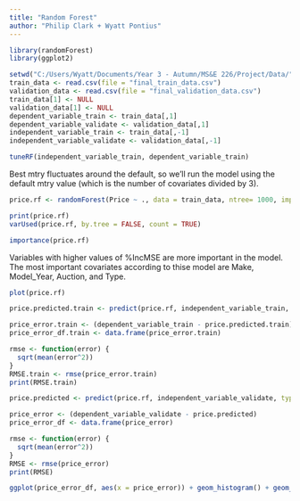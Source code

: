 ---
title: "Random Forest"
author: "Philip Clark + Wyatt Pontius"
---

```{r}
library(randomForest)
library(ggplot2)
```

```{r}
setwd("C:/Users/Wyatt/Documents/Year 3 - Autumn/MS&E 226/Project/Data/")
train_data <- read.csv(file = "final_train_data.csv")
validation_data <- read.csv(file = "final_validation_data.csv")
train_data[1] <- NULL
validation_data[1] <- NULL
dependent_variable_train <- train_data[,1]
dependent_variable_validate <- validation_data[,1]
independent_variable_train <- train_data[,-1]
independent_variable_validate <- validation_data[,-1]
```

```{r}
tuneRF(independent_variable_train, dependent_variable_train)
```

Best mtry fluctuates around the default, so we'll run the model using the default mtry value (which is the number of covariates divided by 3).

```{r}
price.rf <- randomForest(Price ~ ., data = train_data, ntree= 1000, importance = TRUE)
```

```{r}
print(price.rf)
varUsed(price.rf, by.tree = FALSE, count = TRUE)
```

```{r}
importance(price.rf)
```

Variables with higher values of %IncMSE are more important in the model. The most important covariates according to thise model are Make, Model_Year, Auction, and Type.

```{r}
plot(price.rf)
```

```{r}
price.predicted.train <- predict(price.rf, independent_variable_train, type="response")
```

```{r}
price_error.train <- (dependent_variable_train - price.predicted.train)
price_error_df.train <- data.frame(price_error.train)
```

```{r}
rmse <- function(error) {
  sqrt(mean(error^2))
}
RMSE.train <- rmse(price_error.train)
print(RMSE.train)
```

```{r}
price.predicted <- predict(price.rf, independent_variable_validate, type="response")
```

```{r}
price_error <- (dependent_variable_validate - price.predicted)
price_error_df <- data.frame(price_error)
```

```{r}
rmse <- function(error) {
  sqrt(mean(error^2))
}
RMSE <- rmse(price_error)
print(RMSE)
```

```{r}
ggplot(price_error_df, aes(x = price_error)) + geom_histogram() + geom_vline(aes(xintercept = mean(price_error)), color = "red", linetype = "dashed", size = 1)
```
